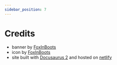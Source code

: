 ```yaml
---
sidebar_position: 7
---
```


# Credits

- banner by [FoxInBoots](https://thefoxinboots.tumblr.com)
- icon by [FoxInBoots](https://thefoxinboots.tumblr.com)
- site built with [Docusaurus 2](https://docusaurus.io) and hosted on [netlify](https://netlify.com)